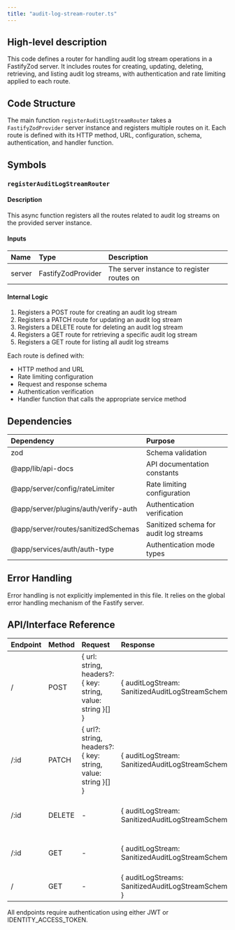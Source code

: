 ```yaml
---
title: "audit-log-stream-router.ts"
---
```


## High-level description
This code defines a router for handling audit log stream operations in a FastifyZod server. It includes routes for creating, updating, deleting, retrieving, and listing audit log streams, with authentication and rate limiting applied to each route.

## Code Structure
The main function `registerAuditLogStreamRouter` takes a `FastifyZodProvider` server instance and registers multiple routes on it. Each route is defined with its HTTP method, URL, configuration, schema, authentication, and handler function.

## Symbols

### `registerAuditLogStreamRouter`
#### Description
This async function registers all the routes related to audit log streams on the provided server instance.

#### Inputs
| Name | Type | Description |
|:-----|:-----|:------------|
| server | FastifyZodProvider | The server instance to register routes on |

#### Internal Logic
1. Registers a POST route for creating an audit log stream
2. Registers a PATCH route for updating an audit log stream
3. Registers a DELETE route for deleting an audit log stream
4. Registers a GET route for retrieving a specific audit log stream
5. Registers a GET route for listing all audit log streams

Each route is defined with:
- HTTP method and URL
- Rate limiting configuration
- Request and response schema
- Authentication verification
- Handler function that calls the appropriate service method

## Dependencies
| Dependency | Purpose |
|:-----------|:--------|
| zod | Schema validation |
| @app/lib/api-docs | API documentation constants |
| @app/server/config/rateLimiter | Rate limiting configuration |
| @app/server/plugins/auth/verify-auth | Authentication verification |
| @app/server/routes/sanitizedSchemas | Sanitized schema for audit log streams |
| @app/services/auth/auth-type | Authentication mode types |

## Error Handling
Error handling is not explicitly implemented in this file. It relies on the global error handling mechanism of the Fastify server.

## API/Interface Reference
| Endpoint | Method | Request | Response | Description |
|:---------|:-------|:--------|:---------|:------------|
| / | POST | { url: string, headers?: { key: string, value: string }[] } | { auditLogStream: SanitizedAuditLogStreamSchema } | Create an Audit Log Stream |
| /:id | PATCH | { url?: string, headers?: { key: string, value: string }[] } | { auditLogStream: SanitizedAuditLogStreamSchema } | Update an Audit Log Stream by ID |
| /:id | DELETE | - | { auditLogStream: SanitizedAuditLogStreamSchema } | Delete an Audit Log Stream by ID |
| /:id | GET | - | { auditLogStream: SanitizedAuditLogStreamSchema } | Get an Audit Log Stream by ID |
| / | GET | - | { auditLogStreams: SanitizedAuditLogStreamSchema[] } | List Audit Log Streams |

All endpoints require authentication using either JWT or IDENTITY_ACCESS_TOKEN.